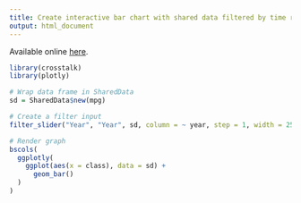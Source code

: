```yaml
---
title: Create interactive bar chart with shared data filtered by time range
output: html_document
---
```


Available online [here](https://stackoverflow.com/questions/63358511/create-interactive-bar-chart-with-shared-data-filtered-by-time-range).

```r
library(crosstalk)
library(plotly)

# Wrap data frame in SharedData
sd = SharedData$new(mpg)

# Create a filter input
filter_slider("Year", "Year", sd, column = ~ year, step = 1, width = 250)

# Render graph
bscols(
  ggplotly(
    ggplot(aes(x = class), data = sd) + 
      geom_bar()
  )
)

```
